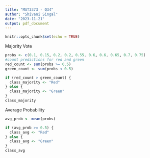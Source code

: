---
title: "MAT3373 - Q34"
author: "Shivani Singal"
date: "2023-11-21"
output: pdf_document
---

```{r setup, include=FALSE}
knitr::opts_chunk$set(echo = TRUE)
```

Majority Vote

```{r}
probs <- c(0.1, 0.15, 0.2, 0.2, 0.55, 0.6, 0.6, 0.65, 0.7, 0.75)
#count predictions for red and green
red_count <- sum(probs >= 0.5)
green_count <- sum(probs < 0.5)

if (red_count > green_count) {
  class_majority <- "Red"
} else {
  class_majority <- "Green"
}
class_majority
```


Average Probability

```{r}
avg_prob <- mean(probs)

if (avg_prob >= 0.5) {
  class_avg <- "Red"
} else {
  class_avg <- "Green"
}
class_avg
```




